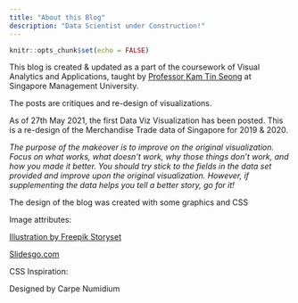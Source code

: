 ```yaml
---
title: "About this Blog"
description: "Data Scientist under Construction!" 
---
```


```r
knitr::opts_chunk$set(echo = FALSE)
```

This blog is created & updated as a part of the coursework of Visual Analytics and Applications, taught by [Professor Kam Tin Seong](https://www.smu.edu.sg/faculty/profile/9618/KAM-Tin-Seong) at Singapore Management University.

The posts are critiques and re-design of visualizations. 

As of 27th May 2021, the first Data Viz Visualization has been posted. 
This is a re-design of the Merchandise Trade data of Singapore for 2019 & 2020. 


_The purpose of the makeover is to improve on the original visualization. Focus on what works, what doesn’t work, why those things don’t work, and how you made it better. You should try stick to the fields in the data set provided and improve upon the original visualization. However, if supplementing the data helps you tell a better story, go for it!_



The design of the blog was created with some graphics and CSS

Image attributes:

<a href="https://storyset.com/business">Illustration by Freepik Storyset</a>

<a href="https://slidesgo.com/theme/economics-thesis#search-economics&position-0&results-4">Slidesgo.com</a>

CSS Inspiration:

<a hred="https://csspoint101.com/30-css-animated-background/"> Designed by Carpe Numidium</a>

